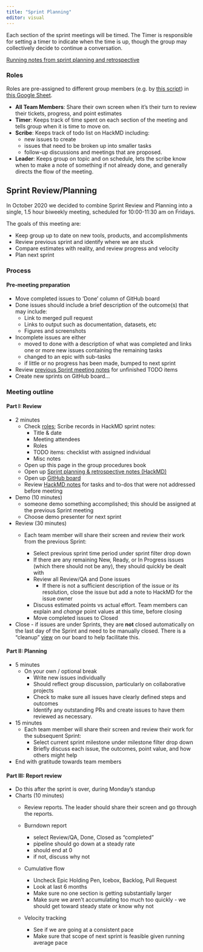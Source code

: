 ```yaml
---
title: "Sprint Planning"
editor: visual
---
```


Each section of the sprint meetings will be timed.
The Timer is responsible for setting a timer to indicate when the time is up, though the group may collectively decide to continue a conversation.

[Running notes from sprint planning and retrospective](https://hackmd.io/ih-qR2B6RJ221MJEFeEqcA)

### Roles

Roles are pre-assigned to different group members (e.g. by [this script](https://github.com/cct-datascience/meeting-roles/blob/main/generate_roles.R)) in [this Google Sheet](https://docs.google.com/spreadsheets/d/1k4B59FdpGxAd2sNrgbXRLrYIVgcxjvnYF5yJoaIcOAA/edit#gid=0).

-   **All Team Members**: Share their own screen when it's their turn to review their tickets, progress, and point estimates
-   **Timer**: Keeps track of time spent on each section of the meeting and tells group when it is time to move on.
-   **Scribe**: Keeps track of todo list on HackMD including:
    -   new issues to create
    -   issues that need to be broken up into smaller tasks
    -   follow-up discussions and meetings that are proposed.
-   **Leader**: Keeps group on topic and on schedule, lets the scribe know when to make a note of something if not already done, and generally directs the flow of the meeting.

## Sprint Review/Planning

In October 2020 we decided to combine Sprint Review and Planning into a single, 1.5 hour biweekly meeting, scheduled for 10:00-11:30 am on Fridays.

The goals of this meeting are:

-   Keep group up to date on new tools, products, and accomplishments
-   Review previous sprint and identify where we are stuck
-   Compare estimates with reality, and review progress and velocity
-   Plan next sprint

### Process

#### Pre-meeting preparation

-   Move completed issues to 'Done' column of GitHub board
-   Done issues should include a brief description of the outcome(s) that may include:
    -   Link to merged pull request
    -   Links to output such as documentation, datasets, etc
    -   Figures and screenshots
-   Incomplete issues are either
    -   moved to done with a description of what was completed and links one or more new issues containing the remaining tasks
    -   changed to an epic with sub-tasks
    -   if little or no progress has been made, bumped to next sprint
-   Review [previous Sprint meeting notes](https://hackmd.io/ih-qR2B6RJ221MJEFeEqcA) for unfinished TODO items
-   Create new sprints on GitHub board...

### Meeting outline

#### Part I: Review

-   2 minutes
    -   Check [roles](https://docs.google.com/spreadsheets/d/1k4B59FdpGxAd2sNrgbXRLrYIVgcxjvnYF5yJoaIcOAA/edit#gid=0); Scribe records in HackMD sprint notes:
        -   Title & date
        -   Meeting attendees
        -   Roles
        -   TODO items: checklist with assigned individual
        -   Misc notes
    -   Open up this page in the group procedures book
    -   Open up [Sprint planning & retrospective notes (HackMD)](https://hackmd.io/ih-qR2B6RJ221MJEFeEqcA)
    -   Open up [GitHub board](https://github.com/orgs/cct-datascience/projects/8/)
    -   Review [HackMD notes](https://hackmd.io/ih-qR2B6RJ221MJEFeEqcA) for tasks and to-dos that were not addressed before meeting
-   Demo (10 minutes)
    -   someone demo something accomplished; this should be assigned at the previous Sprint meeting
    -   Choose demo presenter for next sprint
-   Review (30 minutes)
    -   Each team member will share their screen and review their work from the previous Sprint:

        -   Select previous sprint time period under sprint filter drop down
        -   If there are any remaining New, Ready, or In Progress issues (which there should not be any), they should quickly be dealt with
        -   Review all Review/QA and Done issues
            -   If there is not a sufficient description of the issue or its resolution, close the issue but add a note to HackMD for the issue owner
        -   Discuss estimated points vs actual effort. Team members can explain and *change* point values at this time, before closing\
        -   Move completed issues to Closed
-   Close - if issues are under Sprints, they are **not** closed automatically on the last day of the Sprint and need to be manually closed. There is a "cleanup" [view](https://github.com/orgs/cct-datascience/projects/8/views/10) on our board to help facilitate this.

#### Part II: Planning

-   5 minutes
    -   On your own / optional break
        -   Write new issues individually
        -   Should reflect group discussion, particularly on collaborative projects
        -   Check to make sure all issues have clearly defined steps and outcomes
        -   Identify any outstanding PRs and create issues to have them reviewed as necessary.
-   15 minutes
    -   Each team member will share their screen and review their work for the subsequent Sprint:
        -   Select current sprint milestone under milestone filter drop down
        -   Briefly discuss each issue, the outcomes, point value, and how others might help
-   End with gratitude towards team members

#### Part III: Report review

-   Do this after the sprint is over, during Monday's standup
-   Charts (10 minutes)
    -   Review reports.
        The leader should share their screen and go through the reports.

    -   Burndown report

        -   select Review/QA, Done, Closed as "completed"
        -   pipeline should go down at a steady rate
        -   should end at 0
        -   if not, discuss why not

    -   Cumulative flow

        -   Uncheck Epic Holding Pen, Icebox, Backlog, Pull Request
        -   Look at last 6 months
        -   Make sure no one section is getting substantially larger
        -   Make sure we aren't accumulating too much too quickly - we should get toward steady state or know why not

    -   Velocity tracking

        -   See if we are going at a consistent pace
        -   Make sure that scope of next sprint is feasible given running average pace
